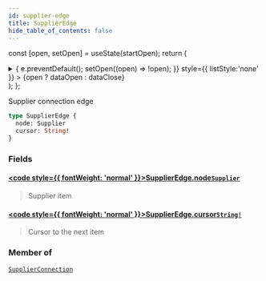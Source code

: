 ```yaml
---
id: supplier-edge
title: SupplierEdge
hide_table_of_contents: false
---
```






const [open, setOpen] = useState(startOpen);
return (
<details {...(open ? { open: true } : {})} className="details" style={{ border:'none', boxShadow:'none', background:'var(--ifm-background-color)' }}>
<summary
onClick={(e) => {
e.preventDefault();
setOpen((open) => !open);
}}
style={{ listStyle:'none' }} >
{open ? dataOpen : dataClose}
</summary>
{open && children}
</details>
);
};

Supplier connection edge

```graphql
type SupplierEdge {
  node: Supplier
  cursor: String!
}
```

### Fields

#### [<code style={{ fontWeight: 'normal' }}>SupplierEdge.<b>node</b></code>](#)<Bullet />[`Supplier`](/api/objects/supplier) <Badge class="badge badge--secondary" text="object"/>

> Supplier item

#### [<code style={{ fontWeight: 'normal' }}>SupplierEdge.<b>cursor</b></code>](#)<Bullet />[`String!`](/api/scalars/string) <Badge class="badge badge--secondary" text="non-null"/> <Badge class="badge badge--secondary" text="scalar"/>

> Cursor to the next item

### Member of

[`SupplierConnection`](/api/objects/supplier-connection) <Badge class="badge badge--secondary" text="object"/>
